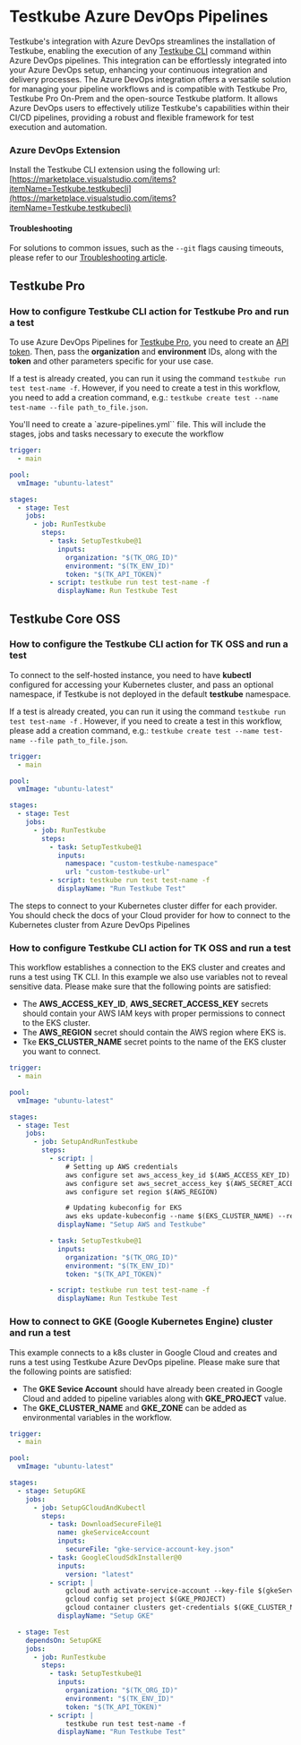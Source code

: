 # Testkube Azure DevOps Pipelines

Testkube's integration with Azure DevOps streamlines the installation of Testkube, enabling the execution of any [Testkube CLI](https://docs.testkube.io/cli/testkube) command within Azure DevOps pipelines. This integration can be effortlessly integrated into your Azure DevOps setup, enhancing your continuous integration and delivery processes.
The Azure DevOps integration offers a versatile solution for managing your pipeline workflows and is compatible with Testkube Pro, Testkube Pro On-Prem and the open-source Testkube platform. It allows Azure DevOps users to effectively utilize Testkube's capabilities within their CI/CD pipelines, providing a robust and flexible framework for test execution and automation.

### Azure DevOps Extension

Install the Testkube CLI extension using the following url:
[https://marketplace.visualstudio.com/items?itemName=Testkube.testkubecli](https://marketplace.visualstudio.com/items?itemName=Testkube.testkubecli)

#### Troubleshooting

For solutions to common issues, such as the `--git` flags causing timeouts, please refer to our [Troubleshooting article](./azure-troubleshooting.md).

## Testkube Pro

### How to configure Testkube CLI action for Testkube Pro and run a test

To use Azure DevOps Pipelines for [Testkube Pro](https://app.testkube.io/), you need to create an [API token](https://docs.testkube.io/testkube-pro/articles/organization-management/#api-tokens).
Then, pass the **organization** and **environment** IDs, along with the **token** and other parameters specific for your use case.

If a test is already created, you can run it using the command `testkube run test test-name -f`. However, if you need to create a test in this workflow, you need to add a creation command, e.g.: `testkube create test --name test-name --file path_to_file.json`.

You'll need to create a `azure-pipelines.yml`` file. This will include the stages, jobs and tasks necessary to execute the workflow

```yaml
trigger:
  - main

pool:
  vmImage: "ubuntu-latest"

stages:
  - stage: Test
    jobs:
      - job: RunTestkube
        steps:
          - task: SetupTestkube@1
            inputs:
              organization: "$(TK_ORG_ID)"
              environment: "$(TK_ENV_ID)"
              token: "$(TK_API_TOKEN)"
          - script: testkube run test test-name -f
            displayName: Run Testkube Test
```

## Testkube Core OSS

### How to configure the Testkube CLI action for TK OSS and run a test

To connect to the self-hosted instance, you need to have **kubectl** configured for accessing your Kubernetes cluster, and pass an optional namespace, if Testkube is not deployed in the default **testkube** namespace.

If a test is already created, you can run it using the command `testkube run test test-name -f` . However, if you need to create a test in this workflow, please add a creation command, e.g.: `testkube create test --name test-name --file path_to_file.json`.

```yaml
trigger:
  - main

pool:
  vmImage: "ubuntu-latest"

stages:
  - stage: Test
    jobs:
      - job: RunTestkube
        steps:
          - task: SetupTestkube@1
            inputs:
              namespace: "custom-testkube-namespace"
              url: "custom-testkube-url"
          - script: testkube run test test-name -f
            displayName: "Run Testkube Test"
```

The steps to connect to your Kubernetes cluster differ for each provider. You should check the docs of your Cloud provider for how to connect to the Kubernetes cluster from Azure DevOps Pipelines

### How to configure Testkube CLI action for TK OSS and run a test

This workflow establishes a connection to the EKS cluster and creates and runs a test using TK CLI. In this example we also use variables not
to reveal sensitive data. Please make sure that the following points are satisfied:

- The **AWS_ACCESS_KEY_ID**, **AWS_SECRET_ACCESS_KEY** secrets should contain your AWS IAM keys with proper permissions to connect to the EKS cluster.
- The **AWS_REGION** secret should contain the AWS region where EKS is.
- Tke **EKS_CLUSTER_NAME** secret points to the name of the EKS cluster you want to connect.

```yaml
trigger:
  - main

pool:
  vmImage: "ubuntu-latest"

stages:
  - stage: Test
    jobs:
      - job: SetupAndRunTestkube
        steps:
          - script: |
              # Setting up AWS credentials
              aws configure set aws_access_key_id $(AWS_ACCESS_KEY_ID)
              aws configure set aws_secret_access_key $(AWS_SECRET_ACCESS_KEY)
              aws configure set region $(AWS_REGION)

              # Updating kubeconfig for EKS
              aws eks update-kubeconfig --name $(EKS_CLUSTER_NAME) --region $(AWS_REGION)
            displayName: "Setup AWS and Testkube"

          - task: SetupTestkube@1
            inputs:
              organization: "$(TK_ORG_ID)"
              environment: "$(TK_ENV_ID)"
              token: "$(TK_API_TOKEN)"

          - script: testkube run test test-name -f
            displayName: Run Testkube Test
```

### How to connect to GKE (Google Kubernetes Engine) cluster and run a test

This example connects to a k8s cluster in Google Cloud and creates and runs a test using Testkube Azure DevOps pipeline. Please make sure that the following points are satisfied:

- The **GKE Sevice Account** should have already been created in Google Cloud and added to pipeline variables along with **GKE_PROJECT** value.
- The **GKE_CLUSTER_NAME** and **GKE_ZONE** can be added as environmental variables in the workflow.

```yaml
trigger:
  - main

pool:
  vmImage: "ubuntu-latest"

stages:
  - stage: SetupGKE
    jobs:
      - job: SetupGCloudAndKubectl
        steps:
          - task: DownloadSecureFile@1
            name: gkeServiceAccount
            inputs:
              secureFile: "gke-service-account-key.json"
          - task: GoogleCloudSdkInstaller@0
            inputs:
              version: "latest"
          - script: |
              gcloud auth activate-service-account --key-file $(gkeServiceAccount.secureFilePath)
              gcloud config set project $(GKE_PROJECT)
              gcloud container clusters get-credentials $(GKE_CLUSTER_NAME) --zone $(GKE_ZONE)
            displayName: "Setup GKE"

  - stage: Test
    dependsOn: SetupGKE
    jobs:
      - job: RunTestkube
        steps:
          - task: SetupTestkube@1
            inputs:
              organization: "$(TK_ORG_ID)"
              environment: "$(TK_ENV_ID)"
              token: "$(TK_API_TOKEN)"
          - script: |
              testkube run test test-name -f
            displayName: "Run Testkube Test"
```

